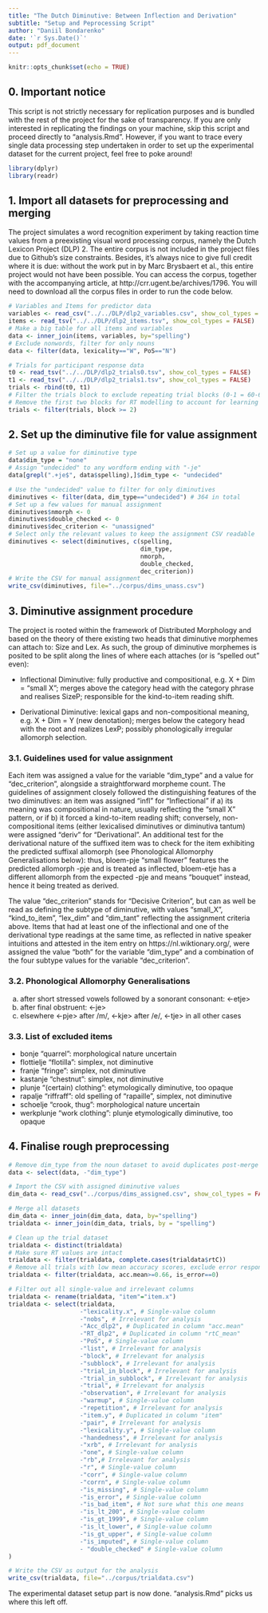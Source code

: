 ```yaml
---
title: "The Dutch Diminutive: Between Inflection and Derivation"
subtitle: "Setup and Peprocessing Script"
author: "Daniil Bondarenko"
date: '`r Sys.Date()`'
output: pdf_document
---
```


```r
knitr::opts_chunk$set(echo = TRUE)
```

## 0. Important notice

This script is not strictly necessary for replication purposes and is bundled with the rest of the project for the sake of transparency. If you are only interested in replicating the findings on your machine, skip this script and proceed directly to "analysis.Rmd". However, if you want to trace every single data processing step undertaken in order to set up the experimental dataset for the current project, feel free to poke around!

```r
library(dplyr)
library(readr)
```

## 1. Import all datasets for preprocessing and merging

The project simulates a word recognition experiment by taking reaction time values from a preexisting visual word processing corpus, namely the Dutch Lexicon Project (DLP) 2. The entire corpus is not included in the project files due to Github's size constraints. Besides, it's always nice to give full credit where it is due: without the work put in by Marc Brysbaert et al., this entire project would not have been possible. You can access the corpus, together with the accompanying article, at http://crr.ugent.be/archives/1796. You will need to download all the corpus files in order to run the code below.

```r
# Variables and Items for predictor data
variables <- read_csv("../../DLP/dlp2_variables.csv", show_col_types = FALSE)
items <- read_tsv("../../DLP/dlp2_items.tsv", show_col_types = FALSE)
# Make a big table for all items and variables
data <- inner_join(items, variables, by="spelling")
# Exclude nonwords, filter for only nouns
data <- filter(data, lexicality=="W", PoS=="N")

# Trials for participant response data
t0 <- read_tsv("../../DLP/dlp2_trials0.tsv", show_col_types = FALSE)
t1 <- read_tsv("../../DLP/dlp2_trials1.tsv", show_col_types = FALSE)
trials <- rbind(t0, t1)
# Filter the trials block to exclude repeating trial blocks (0-1 = 60-61)
# Remove the first two blocks for RT modelling to account for learning effects
trials <- filter(trials, block >= 2)
```

## 2. Set up the diminutive file for value assignment
```r
# Set up a value for diminutive type
data$dim_type = "none"
# Assign "undecided" to any wordform ending with "-je"
data[grepl(".+je$", data$spelling),]$dim_type <- "undecided"

# Use the "undecided" value to filter for only diminutives
diminutives <- filter(data, dim_type=="undecided") # 364 in total
# Set up a few values for manual assignment
diminutives$nmorph <- 0
diminutives$double_checked <- 0
diminutives$dec_criterion <- "unassigned"
# Select only the relevant values to keep the assignment CSV readable
diminutives <- select(diminutives, c(spelling, 
                                     dim_type, 
                                     nmorph, 
                                     double_checked,
                                     dec_criterion))
# Write the CSV for manual assignment
write_csv(diminutives, file="../corpus/dims_unass.csv")
```

## 3. Diminutive assignment procedure

The project is rooted within the framework of Distributed Morphology and based on the theory of there existing two heads that diminutive morphemes can attach to: Size and Lex. As such, the group of diminutive morphemes is posited to be split along the lines of where each attaches (or is "spelled out" even):

  - Inflectional Diminutive: fully productive and compositional, e.g. X + Dim = "small X"; merges above the category head with the category phrase and realises SizeP; responsible for the kind-to-item reading shift.
  
  - Derivational Diminutive: lexical gaps and non-compositional meaning, e.g. X + Dim = Y (new denotation); merges below the category head with the root and realizes LexP; possibly phonologically irregular allomorph selection.


### 3.1. Guidelines used for value assignment

Each item was assigned a value for the variable "dim_type" and a value for "dec_criterion", alongside a straightforward morpheme count. The guidelines of assignment closely followed the distinguishing features of the two diminutives: an item was assigned "infl" for "Inflectional" if a) its meaning was compositional in nature, usually reflecting the "small X" pattern, or if b) it forced a kind-to-item reading shift; conversely, non-compositional items (either lexicalised diminutives or diminutiva tantum) were assigned "deriv" for "Derivational". An additional test for the derivational nature of the suffixed item was to check for the item exhibiting the predicted suffixal allomorph (see Phonological Allomorphy Generalisations below): thus, bloem-pje "small flower" features the predicted allomorph -pje and is treated as inflected, bloem-etje has a different allomorph from the expected -pje and means "bouquet" instead, hence it being treated as derived. 

The value "dec_criterion" stands for "Decisive Criterion", but can as well be read as defining the subtype of diminutive, with values "small_X", "kind_to_item", "lex_dim" and "dim_tant" reflecting the assignment criteria above. Items that had at least one of the inflectional and one of the derivational type readings at the same time, as reflected in native speaker intuitions and attested in the item entry on https://nl.wiktionary.org/, were assigned the value "both" for the variable "dim_type" and a combination of the four subtype values for the variable "dec_criterion".

### 3.2. Phonological Allomorphy Generalisations

  a. after short stressed vowels followed by a sonorant consonant: <-etje>
  b. after final obstruent: <-je>
  c. elsewhere <-pje> after /m/, <-kje> after /e/, <-tje> in all other cases

### 3.3. List of excluded items
  - bonje "quarrel": morphological nature uncertain
  - flottielje "flotilla": simplex, not diminutive
  - franje "fringe": simplex, not diminutive
  - kastanje "chestnut": simplex, not diminutive
  - plunje "(certain) clothing": etymologically diminutive, too opaque
  - rapalje "riffraff": old spelling of "rapaille", simplex, not diminutive
  - schoelje "crook, thug": morphological nature uncertain
  - werkplunje "work clothing": plunje etymologically diminutive, too opaque

## 4. Finalise rough preprocessing
```r
# Remove dim_type from the noun dataset to avoid duplicates post-merge
data <- select(data, -"dim_type")

# Import the CSV with assigned diminutive values
dim_data <- read_csv("../corpus/dims_assigned.csv", show_col_types = FALSE)

# Merge all datasets
dim_data <- inner_join(dim_data, data, by="spelling")
trialdata <- inner_join(dim_data, trials, by = "spelling")

# Clean up the trial dataset
trialdata <- distinct(trialdata)
# Make sure RT values are intact
trialdata <- filter(trialdata, complete.cases(trialdata$rtC))
# Remove all trials with low mean accuracy scores, exclude error responses too
trialdata <- filter(trialdata, acc.mean>=0.66, is_error==0)

# Filter out all single-value and irrelevant columns
trialdata <- rename(trialdata, "item"="item.x")
trialdata <- select(trialdata,
                    -"lexicality.x", # Single-value column
                    -"nobs", # Irrelevant for analysis
                    -"Acc_dlp2", # Duplicated in column "acc.mean"
                    -"RT_dlp2", # Duplicated in column "rtC_mean"
                    -"PoS", # Single-value column
                    -"list", # Irrelevant for analysis
                    -"block", # Irrelevant for analysis
                    -"subblock", # Irrelevant for analysis
                    -"trial_in_block", # Irrelevant for analysis
                    -"trial_in_subblock", # Irrelevant for analysis
                    -"trial", # Irrelevant for analysis
                    -"observation", # Irrelevant for analysis
                    -"warmup", # Single-value column
                    -"repetition", # Irrelevant for analysis
                    -"item.y", # Duplicated in column "item"
                    -"pair", # Irrelevant for analysis
                    -"lexicality.y", # Single-value column
                    -"handedness", # Irrelevant for analysis
                    -"xrb", # Irrelevant for analysis
                    -"one", # Single-value column
                    -"rb",# Irrelevant for analysis
                    -"r", # Single-value column
                    -"corr", # Single-value column
                    -"corrn", # Single-value column
                    -"is_missing", # Single-value column
                    -"is_error", # Single-value column
                    -"is_bad_item", # Not sure what this one means
                    -"is_lt_200", # Single-value column
                    -"is_gt_1999", # Single-value column
                    -"is_lt_lower", # Single-value column
                    -"is_gt_upper", # Single-value column
                    -"is_imputed", # Single-value column
                    - "double_checked" # Single-value column
)

# Write the CSV as output for the analysis
write_csv(trialdata, file="../corpus/trialdata.csv")
```

The experimental dataset setup part is now done. "analysis.Rmd" picks us where this left off.